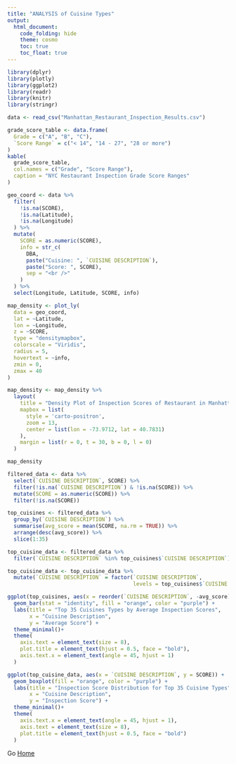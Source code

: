 ```yaml
---
title: "ANALYSIS of Cuisine Types"
output: 
  html_document:
    code_folding: hide
    theme: cosmo
    toc: true
    toc_float: true
---
```

```r
library(dplyr)
library(plotly)
library(ggplot2)
library(readr)
library(knitr)
library(stringr)

data <- read_csv("Manhattan_Restaurant_Inspection_Results.csv")

grade_score_table <- data.frame(
  Grade = c("A", "B", "C"),
  `Score Range` = c("< 14", "14 - 27", "28 or more")
)
kable(
  grade_score_table,
  col.names = c("Grade", "Score Range"),
  caption = "NYC Restaurant Inspection Grade Score Ranges"
)
```

```r
geo_coord <- data %>%
  filter(
    !is.na(SCORE), 
    !is.na(Latitude), 
    !is.na(Longitude)
  ) %>%
  mutate(
    SCORE = as.numeric(SCORE),
    info = str_c(
      DBA,
      paste("Cuisine: ", `CUISINE DESCRIPTION`), 
      paste("Score: ", SCORE),
      sep = "<br />"
    )
  ) %>%
  select(Longitude, Latitude, SCORE, info)

map_density <- plot_ly(
  data = geo_coord,
  lat = ~Latitude,
  lon = ~Longitude,
  z = ~SCORE,
  type = "densitymapbox",
  colorscale = "Viridis",
  radius = 5,
  hovertext = ~info,
  zmin = 0,
  zmax = 40 
)

map_density <- map_density %>%
  layout(
    title = "Density Plot of Inspection Scores of Restaurant in Manhattan",
    mapbox = list(
      style = 'carto-positron', 
      zoom = 13,
      center = list(lon = -73.9712, lat = 40.7831)
    ),
    margin = list(r = 0, t = 30, b = 0, l = 0)
  )

map_density
```

```r
filtered_data <- data %>%
  select(`CUISINE DESCRIPTION`, SCORE) %>%
  filter(!is.na(`CUISINE DESCRIPTION`) & !is.na(SCORE)) %>%
  mutate(SCORE = as.numeric(SCORE)) %>%
  filter(!is.na(SCORE)) 

top_cuisines <- filtered_data %>%
  group_by(`CUISINE DESCRIPTION`) %>%
  summarise(avg_score = mean(SCORE, na.rm = TRUE)) %>%
  arrange(desc(avg_score)) %>%
  slice(1:35)

top_cuisine_data <- filtered_data %>%
  filter(`CUISINE DESCRIPTION` %in% top_cuisines$`CUISINE DESCRIPTION`)

top_cuisine_data <- top_cuisine_data %>%
  mutate(`CUISINE DESCRIPTION` = factor(`CUISINE DESCRIPTION`,
                                        levels = top_cuisines$`CUISINE DESCRIPTION`))

ggplot(top_cuisines, aes(x = reorder(`CUISINE DESCRIPTION`, -avg_score), y = avg_score)) +
  geom_bar(stat = "identity", fill = "orange", color = "purple") +
  labs(title = "Top 35 Cuisines Types by Average Inspection Scores",
       x = "Cuisine Description",
       y = "Average Score") +
  theme_minimal()+
  theme(
    axis.text = element_text(size = 8),
    plot.title = element_text(hjust = 0.5, face = "bold"),
    axis.text.x = element_text(angle = 45, hjust = 1)
  )
```


```r
ggplot(top_cuisine_data, aes(x = `CUISINE DESCRIPTION`, y = SCORE)) +
  geom_boxplot(fill = "orange", color = "purple") +
  labs(title = "Inspection Score Distribution for Top 35 Cuisine Types",
       x = "Cuisine Description",
       y = "Inspection Score") +
  theme_minimal()+
  theme(
    axis.text.x = element_text(angle = 45, hjust = 1),
    axis.text = element_text(size = 8),
    plot.title = element_text(hjust = 0.5, face = "bold")
  )
```

Go [Home](index.html)